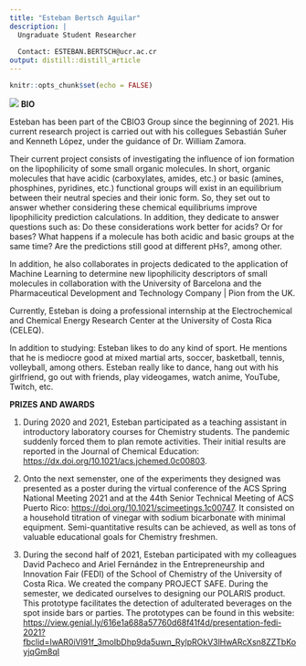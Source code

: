 ```yaml
---
title: "Esteban Bertsch Aguilar"
description: |
  Ungraduate Student Researcher
  
  Contact: ESTEBAN.BERTSCH@ucr.ac.cr
output: distill::distill_article
---
```


```r
knitr::opts_chunk$set(echo = FALSE)
```
![](eb.png)
**BIO**

Esteban has been part of the CBIO3 Group since the beginning of 2021. His current research project is carried out with his collegues Sebastián Suñer and Kenneth López, under the guidance of Dr. William Zamora.

Their current project consists of investigating the influence of ion formation on the lipophilicity of some small organic molecules. In short, organic molecules that have acidic (carboxylates, amides, etc.) or basic (amines, phosphines, pyridines, etc.) functional groups will exist in an equilibrium between their neutral species and their ionic form. So, they set out to answer whether considering these chemical equilibriums improve lipophilicity prediction calculations. In addition, they dedicate to answer questions such as: Do these considerations work better for acids? Or for bases? What happens if a molecule has both acidic and basic groups at the same time? Are the predictions still good at different pHs?, among other.

In addition, he also collaborates in projects dedicated to the application of Machine Learning to determine new lipophilicity descriptors of small molecules in collaboration with the University of Barcelona and the Pharmaceutical Development and Technology Company | Pion from the UK.

Currently, Esteban is doing a professional internship at the Electrochemical and Chemical Energy Research Center at the University of Costa Rica (CELEQ).

In addition to studying: Esteban likes to do any kind of sport. He mentions that he is mediocre good at mixed martial arts, soccer, basketball, tennis, volleyball, among others. Esteban really like to dance, hang out with his girlfriend, go out with friends, play videogames, watch anime, YouTube, Twitch, etc.



**PRIZES AND AWARDS**

1) During 2020 and 2021, Esteban participated as a teaching assistant in introductory laboratory courses for Chemistry students. The pandemic suddenly forced them to plan remote activities. Their initial results are reported in the Journal of Chemical Education: <https://dx.doi.org/10.1021/acs.jchemed.0c00803>.

2) Onto the next semenster, one of the experiments they designed was presented as a poster during the virtual conference of the ACS Spring National Meeting 2021 and at the 44th Senior Technical Meeting of ACS Puerto Rico: <https://doi.org/10.1021/scimeetings.1c00747>. It consisted on a household titration of vinegar with sodium bicarbonate with minimal equipment. Semi-quantitative results can be achieved, as well as tons of valuable educational goals for Chemistry freshmen.

3) During the second half of 2021, Esteban participated with my colleagues David Pacheco and Ariel Fernández in the Entrepreneurship and Innovation Fair (FEDI) of the School of Chemistry of the University of Costa Rica. We created the company PROJECT SAFE. During the semester, we dedicated ourselves to designing our POLARIS product. This prototype facilitates the detection of adulterated beverages on the spot inside bars or parties. The prototypes can be found in this website: <https://view.genial.ly/616e1a688a57760d68f41f4d/presentation-fedi-2021?fbclid=IwAR0iVl91f_3moIbDhp9da5uwn_RylpROkV3lHwARcXsn8ZZTbKoyjqGm8qI>
